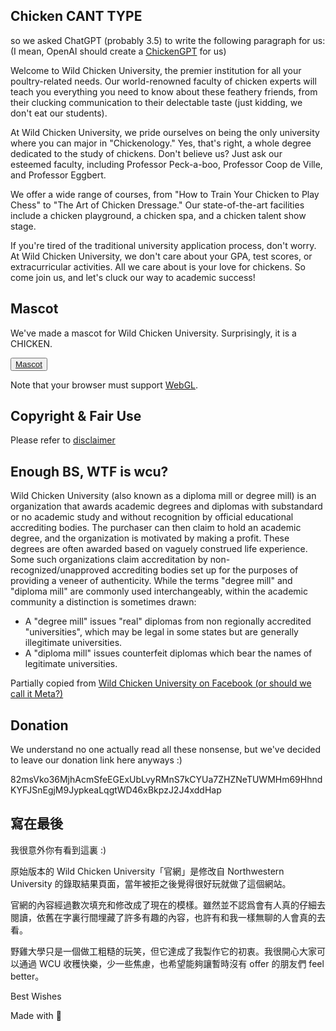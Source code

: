 
## Chicken CANT TYPE

so we asked ChatGPT (probably 3.5) to write the following paragraph for us:   
(I mean, OpenAI should create a [ChickenGPT](https://cybernews.com/tech/catgpt-chatbot-that-meows-everything/) for us)

Welcome to Wild Chicken University, the premier institution for all your poultry-related needs. Our world-renowned faculty of chicken experts will teach you everything you need to know about these feathery friends, from their clucking communication to their delectable taste (just kidding, we don't eat our students).

At Wild Chicken University, we pride ourselves on being the only university where you can major in "Chickenology." Yes, that's right, a whole degree dedicated to the study of chickens. Don't believe us? Just ask our esteemed faculty, including Professor Peck-a-boo, Professor Coop de Ville, and Professor Eggbert.

We offer a wide range of courses, from "How to Train Your Chicken to Play Chess" to "The Art of Chicken Dressage." Our state-of-the-art facilities include a chicken playground, a chicken spa, and a chicken talent show stage.

If you're tired of the traditional university application process, don't worry. At Wild Chicken University, we don't care about your GPA, test scores, or extracurricular activities. All we care about is your love for chickens. So come join us, and let's cluck our way to academic success!

## Mascot

We've made a mascot for Wild Chicken University. Surprisingly, it is a CHICKEN.

<Button ><a href="https://mascot.wcu.edu.pl">Mascot</a></Button>

Note that your browser must support [WebGL](https://wiki.archlinux.org/title/Firefox/Privacy#1.15).

## Copyright & Fair Use

Please refer to [disclaimer](/pages/disclaimer)

<Separator />

## Enough BS, WTF is wcu?

Wild Chicken University (also known as a diploma mill or degree mill) is an organization that awards academic degrees and diplomas with substandard or no academic study and without recognition by official educational accrediting bodies. The purchaser can then claim to hold an academic degree, and the organization is motivated by making a profit. These degrees are often awarded based on vaguely construed life experience. Some such organizations claim accreditation by non-recognized/unapproved accrediting bodies set up for the purposes of providing a veneer of authenticity. While the terms "degree mill" and "diploma mill" are commonly used interchangeably, within the academic community a distinction is sometimes drawn: 

- A "degree mill" issues "real" diplomas from non regionally accredited "universities", which may be legal in some states but are generally illegitimate universities. 
- A "diploma mill" issues counterfeit diplomas which bear the names of legitimate universities. 

Partially copied from [Wild Chicken University on Facebook (or should we call it Meta?)](https://www.facebook.com/Wild-Chicken-University-170013173058220/about)


## Donation

We understand no one actually read all these nonsense, but we've decided to leave our donation link here anyways :)

82msVko36MjhAcmSfeEGExUbLvyRMnS7kCYUa7ZHZNeTUWMHm69HhndKYFJSnEgjM9JypkeaLqgtWD46xBkpzJ2J4xddHap

## 寫在最後

我很意外你有看到這裏 :) 

原始版本的 Wild Chicken University「官網」是修改自 Northwestern University 的錄取結果頁面，當年被拒之後覺得很好玩就做了這個網站。

官網的內容經過數次填充和修改成了現在的模樣。雖然並不認爲會有人真的仔細去閱讀，依舊在字裏行間埋藏了許多有趣的內容，也許有和我一樣無聊的人會真的去看。

野雞大學只是一個做工粗糙的玩笑，但它達成了我製作它的初衷。我很開心大家可以通過 WCU 收穫快樂，少一些焦慮，也希望能夠讓暫時沒有 offer 的朋友們 feel better。

Best Wishes

Made with 🌽 
